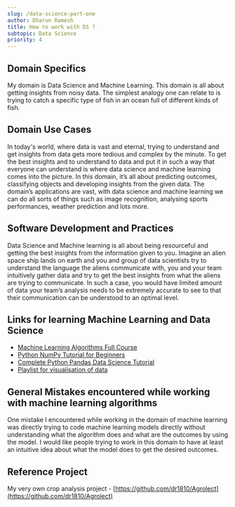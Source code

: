 ```yaml
---
slug: /data-science-part-one
author: Dharun Ramesh
title: How to work with DS ?
subtopic: Data Science
priority: 4
---
```


## Domain Specifics

My domain is Data Science and Machine Learning. This domain is all about getting insights from noisy data. The simplest analogy one can relate to is trying to catch a specific type of fish in an ocean full of different kinds of fish.

## Domain Use Cases

In today's world, where data is vast and eternal, trying to understand and get insights from data gets more tedious and complex by the minute. To get the best insights and to understand to data and put it in such a way that everyone can understand is where data science and machine learning comes into the picture. In this domain, it’s all about predicting outcomes, classifying objects and developing insights from the given data. The domain’s applications are vast, with data science and machine learning we can do all sorts of things such as image recognition, analysing sports performances, weather prediction and lots more.

## Software Development and Practices

Data Science and Machine learning is all about being resourceful and getting the best insights from the information given to you. Imagine an alien space ship lands on earth and you and group of data scientists try to understand the language the aliens communicate with, you and your team intuitively gather data and try to get the best insights from what the aliens are trying to communicate. In such a case, you would have limited amount of data your team’s analysis needs to be extremely accurate to see to that their communication can be understood to an optimal level.

## Links for learning Machine Learning and Data Science

- [Machine Learning Algorithms Full Course](https://www.youtube.com/watch?v=k9V3DapHEDA)
- [Python NumPy Tutorial for Beginners](https://www.youtube.com/watch?v=QUT1VHiLmmI)
- [Complete Python Pandas Data Science Tutorial](https://www.youtube.com/watch?v=vmEHCJofslg)
- [Playlist for visualisation of data](https://www.youtube.com/watch?v=UO98lJQ3QGI&list=PL-osiE80TeTvipOqomVEeZ1HRrcEvtZB_)

## General Mistakes encountered while working with machine learning algorithms

One mistake I encountered while working in the domain of machine learning was directly trying to code machine learning models directly without understanding what the algorithm does and what are the outcomes by using the model. I would like people trying to work in this domain to have at least an intuitive idea about what the model does to get the desired outcomes.

## Reference Project

My very own crop analysis project - [https://github.com/dr1810/Agrolect](https://github.com/dr1810/Agrolect)
